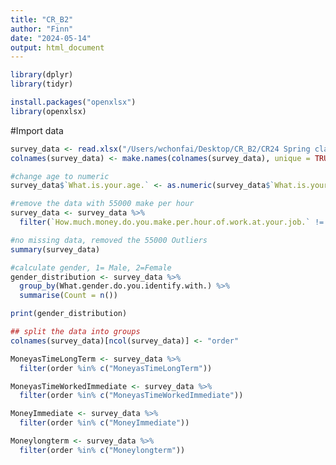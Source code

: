 ```yaml
---
title: "CR_B2"
author: "Finn"
date: "2024-05-14"
output: html_document
---
```


```r
library(dplyr)
library(tidyr)

install.packages("openxlsx")
library(openxlsx)
```

#Import data

```r
survey_data <- read.xlsx("/Users/wchonfai/Desktop/CR_B2/CR24 Spring class survey raw data.xlsx") #load 
colnames(survey_data) <- make.names(colnames(survey_data), unique = TRUE)

#change age to numeric
survey_data$`What.is.your.age.` <- as.numeric(survey_data$`What.is.your.age.`)

#remove the data with 55000 make per hour
survey_data <- survey_data %>%
  filter(`How.much.money.do.you.make.per.hour.of.work.at.your.job.` != 55000)

#no missing data, removed the 55000 Outliers
summary(survey_data)
```

```r
#calculate gender, 1= Male, 2=Female
gender_distribution <- survey_data %>%
  group_by(What.gender.do.you.identify.with.) %>%
  summarise(Count = n())

print(gender_distribution)
```


```r
## split the data into groups
colnames(survey_data)[ncol(survey_data)] <- "order"

MoneyasTimeLongTerm <- survey_data %>%
  filter(order %in% c("MoneyasTimeLongTerm"))

MoneyasTimeWorkedImmediate <- survey_data %>%
  filter(order %in% c("MoneyasTimeWorkedImmediate"))

MoneyImmediate <- survey_data %>%
  filter(order %in% c("MoneyImmediate"))

Moneylongterm <- survey_data %>%
  filter(order %in% c("Moneylongterm"))

```
